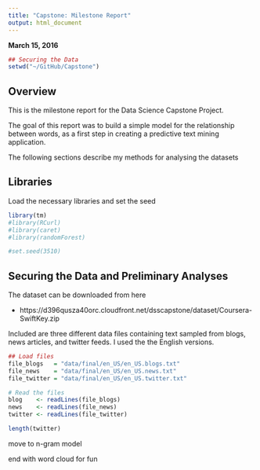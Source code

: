 ```yaml
---
title: "Capstone: Milestone Report"
output: html_document
---
```

**March 15, 2016**

```r
## Securing the Data
setwd("~/GitHub/Capstone")
```

## Overview
This is the milestone report for the Data Science Capstone Project.

The goal of this report was to build a simple model for the relationship between words, as a first step in creating a predictive text mining application. 

The following sections describe my methods for analysing the datasets

## Libraries

Load the necessary libraries and set the seed

```r
library(tm)
#library(RCurl)
#library(caret)
#library(randomForest)

#set.seed(3510)
```

## Securing the Data and Preliminary Analyses

The dataset can be downloaded from here

* https://d396qusza40orc.cloudfront.net/dsscapstone/dataset/Coursera-SwiftKey.zip

Included are three different data files containing text sampled from blogs, news articles, and twitter feeds. I used the the English versions.

```r
## Load files
file_blogs   = "data/final/en_US/en_US.blogs.txt"
file_news    = "data/final/en_US/en_US.news.txt"
file_twitter = "data/final/en_US/en_US.twitter.txt"

# Read the files
blog    <- readLines(file_blogs)
news    <- readLines(file_news)
twitter <- readLines(file_twitter)
```


```r
length(twitter)
```


move to n-gram model

end with word cloud for fun

